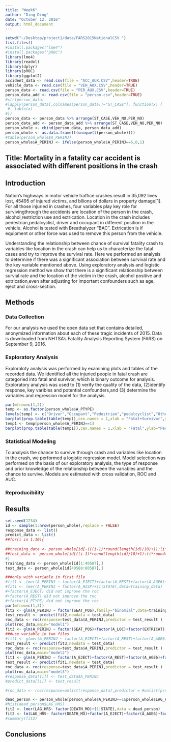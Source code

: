 ```yaml
---
title: "Week6"
author: "Ding Ding"
date: "October 12, 2016"
output: html_document
---
```


```r
setwd("~/Desktop/project1/data/FARS2015NationalCSV ")
list.files()
#install.packages("lme4")
#install.packages("pROC")
library(lme4)
library(readxl)
library(dplyr)
library(pROC)
library(ggplot2)
accident_data <- read.csv(file = "ACC_AUX.CSV",header=TRUE)
vehicle_data <- read.csv(file = "VEH_AUX.CSV",header=TRUE)
person_data <- read.csv(file = "PER_AUX.CSV",header=TRUE)
person_data_add <- read.csv(file = "person.csv",header=TRUE)
#str(person_data)
#lapply(person_data[,colnames(person_data)!="ST_CASE"], function(x) {
 #  table(x)
#})
person_data <- person_data %>% arrange(ST_CASE,VEH_NO,PER_NO)
person_data_add <- person_data_add %>% arrange(ST_CASE,VEH_NO,PER_NO)
person_whole <- cbind(person_data, person_data_add)
person_whole <- as.data.frame(t(unique(t(person_whole))))
#table(person_whole$A_PERINJ)
person_whole$A_PERINJ <- ifelse(person_whole$A_PERINJ==6,0,1)
```

## Title: Mortality in a fatality car accident is associated with different positions in the crash

## Introduction

Nation's highways in motor vehicle traffice crashes result in  35,092 lives lost, 45495 of injured victims, and bllions of dollars in property damage[1]. For all those injuried in crashes, four variables play key role for survivingthrough the accidents are location of the person in the crash, alcohol,restriction use and extrication. Location in the crash includes pedestrian,pedalcyclist, driver and occupant in different position in the vehicle. Alcohol is tested with Breathalyzer “BAC”. Extrication is if equipment or other force was used to remove this person from the vehicle. 

Understanding the relationship between chance of survival fatality crash to variables like location in the crash can help us to characterize the fatal cases and try to improve the survival rate. Here we performed an analysis to determine if there was a significant association between survival rate and the key variable mentioned above. Using exploratory analysis and logistic regression method we show that there is a significant relationship between survial rate and the location of the victim in the crash, alcohol positive and extrication,even after adjusting for important confounders such as age, eject and cross-section. 

## Methods

### Data Collection

For our analysis we used the open data set that contains detailed, anonymized information about each of these tragic incidents of 2015. Data is  downloaded from NHTSA’s Fatality Analysis Reporting System (FARS) on September 9, 2016.

### Exploratory Analysis

Exploraloty analysis was performed by examining plots and tables of the recorded data. We identified all the injuried people in fatal crash are categoried into fatal and survivor, which is binary outcome for analysis. Exploratory analysis was used to (1) verify the quality of the data, (2)identify response, key varibles and potential confounders,and (3) determine the variables and regression model for the analysis.


```r
par(mfrow=c(1,2))
temp <- as.factor(person_whole$A_PTYPE)
levels(temp) <- c("Driver","Occupant","Pedestrian","pedalcyclist","Other")
barplot(prop.table(table(temp)),cex.names = 1,xlab = "Fatal+Survivor",ylab="Percentage")
temp1 <- temp[person_whole$A_PERINJ==1]
barplot(prop.table(table(temp1)),cex.names = 1,xlab = "Fatal",ylab="Percentage")

```

### Statistical Modeling

To analysis the chance to survive through crash and variables like location in the crash, we performed a logistic regression model. Model selection was performed on the basis of our exploratory analysis, the type of response and prior knowledge of the relationship between the variables and the chance to survive. Models are estimated with cross validation, ROC and AUC.

### Reproducibility

## Results


```r
set.seed(1234)
id <- sample(1:nrow(person_whole),replace = FALSE)
response_data <- list()
predict_data <- list()
##for(i in 1:10){
  
##training_data <- person_whole[id[-(((i-1)*round(length(id)/10)+1):(i*round(length(id)/10)))],]
##test_data <- person_whole[id[((i-1)*round(length(id)/10)+1):(i*round(length(id)/10))],]
#}
training_data <- person_whole[id[1:40587],]
test_data <- person_whole[id[40588:80587],]

###only with variable in first file
#fit1 <- lmer(A_PERINJ ~ factor(A_EJECT)+factor(A_REST)+factor(A_AGE6)+factor(A_ALCTES)+factor(A_LOC)+factor(A_REST)+factor(A_PTYPE)+(1|STATE),data=training_data)
#fit1 <- lmer(A_PERINJ ~ factor(A_HISP)+(1|STATE),data=training_data)
#+factor(A_EJECT) did not improve the roc
#+factor(A_REST) did not improve the roc
#+factor(A_PTYPE) did not improve the roc
par(mfrow=c(1,3))
fit2 <- glm(A_PERINJ ~ factor(SEAT_POS),family="binomial",data=training_data)
test_result <- predict(fit2,newdata = test_data)
roc_data <- roc(response=test_data$A_PERINJ,predictor = test_result )
plot(roc_data,main="model1")
fit3 <- glm(A_PERINJ ~ factor(SEAT_POS)+factor(A_LOC)+factor(EXTRICAT),family="binomial",data=training_data)
###use variable in two files
#fit1 <- glmer(A_PERINJ ~ factor(A_EJECT)+factor(A_REST)+factor(A_AGE6)+factor(A_ALCTES)+factor(A_LOC)+factor(A_REST)+factor(A_PTYPE)+factor(SEAT_POS)+factor(EXTRICAT)+factor(DRUGS)+(1|STATE),data=training_data,family="binomial")
test_result <- predict(fit3,newdata = test_data)
roc_data <- roc(response=test_data$A_PERINJ,predictor = test_result )
plot(roc_data,main="model2")
fit1 <- glm(A_PERINJ ~ factor(A_EJECT)+factor(A_REST)+factor(A_AGE6)+factor(A_ALCTES)+factor(A_LOC)+factor(A_REST)+factor(A_PTYPE)+factor(SEAT_POS)+factor(EXTRICAT),family="binomial",data=training_data)
test_result <- predict(fit1,newdata = test_data)
roc_data <- roc(response=test_data$A_PERINJ,predictor = test_result )
plot(roc_data,main="model3")
#response_data[[i]] <- test_data$A_PERINJ
#predict_data[[i]] <- test_result

#roc_data <- roc(response=unlist(response_data),predictor = #unlist(predict_data))
```

```r
dead_person <- person_whole[person_whole$A_PERINJ==1&person_whole$LAG_HRS!=999,]
#hist(dead_person$LAG_HRS)
fit2 <- lmer(LAG_HRS~ factor(DEATH_MO)+(1|STATE),data = dead_person)
fit2 <- lm(LAG_HRS~ factor(DEATH_MO)+factor(A_EJECT)+factor(A_AGE6)+factor(DOA)+factor(HOSPITAL)+factor(EXTRICAT)+factor(STATE)+factor(AIR_BAG)+factor(A_LOC)+factor(A_REST)+factor(A_PTYPE)+factor(SEAT_POS),data = dead_person)
#summary(fit2)

```



## Conclusions
